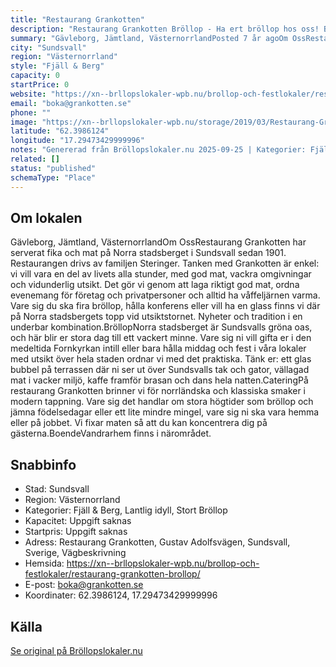 ```yaml
---
title: "Restaurang Grankotten"
description: "Restaurang Grankotten Bröllop - Ha ert bröllop hos oss! Bröllopslokal Sundsvall. Skicka gärna en förfrågan så hjälper vi Er!"
summary: "Gävleborg, Jämtland, VästernorrlandPosted 7 år agoOm OssRestaurang Grankotten har serverat fika och mat på Norra stadsberget i Sundsvall sedan 1901. Restaurangen drivs av familjen Steringer. Tanken…"
city: "Sundsvall"
region: "Västernorrland"
style: "Fjäll & Berg"
capacity: 0
startPrice: 0
website: "https://xn--brllopslokaler-wpb.nu/brollop-och-festlokaler/restaurang-grankotten-brollop/"
email: "boka@grankotten.se"
phone: ""
image: "https://xn--brllopslokaler-wpb.nu/storage/2019/03/Restaurang-Grankotten-brollop-festlokal-brollopslokal.webp"
latitude: "62.3986124"
longitude: "17.29473429999996"
notes: "Genererad från Bröllopslokaler.nu 2025-09-25 | Kategorier: Fjäll & Berg, Lantlig idyll, Stort Bröllop"
related: []
status: "published"
schemaType: "Place"
---
```


## Om lokalen

Gävleborg, Jämtland, VästernorrlandOm OssRestaurang Grankotten har serverat fika och mat på Norra stadsberget i Sundsvall sedan 1901. Restaurangen drivs av familjen Steringer. Tanken med Grankotten är enkel: vi vill vara en del av livets alla stunder, med god mat, vackra omgivningar och vidunderlig utsikt. Det gör vi genom att laga riktigt god mat, ordna evenemang för företag och privatpersoner och alltid ha våffeljärnen varma. Vare sig du ska fira bröllop, hålla konferens eller vill ha en glass finns vi där på Norra stadsbergets topp vid utsiktstornet. Nyheter och tradition i en underbar kombination.BröllopNorra stadsberget är Sundsvalls gröna oas, och här blir er stora dag till ett vackert minne. Vare sig ni vill gifta er i den medeltida Fornkyrkan intill eller bara hålla middag och fest i våra lokaler med utsikt över hela staden ordnar vi med det praktiska. Tänk er: ett glas bubbel på terrassen där ni ser ut över Sundsvalls tak och gator, vällagad mat i vacker miljö, kaffe framför brasan och dans hela natten.CateringPå restaurang Grankotten brinner vi för norrländska och klassiska smaker i modern tappning. Vare sig det handlar om stora högtider som bröllop och jämna födelsedagar eller ett lite mindre mingel, vare sig ni ska vara hemma eller på jobbet. Vi fixar maten så att du kan koncentrera dig på gästerna.BoendeVandrarhem finns i närområdet.

## Snabbinfo

- Stad: Sundsvall
- Region: Västernorrland
- Kategorier: Fjäll & Berg, Lantlig idyll, Stort Bröllop
- Kapacitet: Uppgift saknas
- Startpris: Uppgift saknas
- Adress: Restaurang Grankotten, Gustav Adolfsvägen, Sundsvall, Sverige, Vägbeskrivning
- Hemsida: https://xn--brllopslokaler-wpb.nu/brollop-och-festlokaler/restaurang-grankotten-brollop/
- E-post: boka@grankotten.se
- Koordinater: 62.3986124, 17.29473429999996

## Källa

[Se original på Bröllopslokaler.nu](https://xn--brllopslokaler-wpb.nu/brollop-och-festlokaler/restaurang-grankotten-brollop/)
